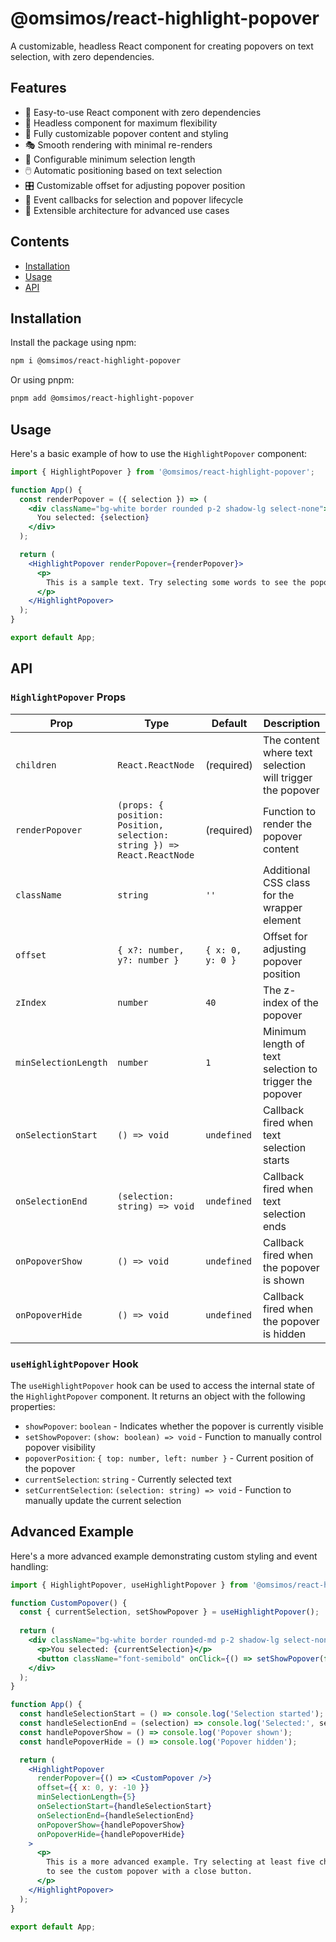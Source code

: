 # @omsimos/react-highlight-popover

A customizable, headless React component for creating popovers on text selection, with zero dependencies.

## Features

- 🎯 Easy-to-use React component with zero dependencies
- 🧠 Headless component for maximum flexibility
- 🎨 Fully customizable popover content and styling
- 🎭 Smooth rendering with minimal re-renders
- 📏 Configurable minimum selection length
- 🖱️ Automatic positioning based on text selection
- 🎛️ Customizable offset for adjusting popover position
- 🔄 Event callbacks for selection and popover lifecycle
- 🔌 Extensible architecture for advanced use cases

## Contents

* [Installation](#installation)
* [Usage](#usage)
* [API](#api)

## Installation

Install the package using npm:

```sh
npm i @omsimos/react-highlight-popover
```

Or using pnpm:

```sh
pnpm add @omsimos/react-highlight-popover
```

## Usage

Here's a basic example of how to use the `HighlightPopover` component:

```jsx
import { HighlightPopover } from '@omsimos/react-highlight-popover';

function App() {
  const renderPopover = ({ selection }) => (
    <div className="bg-white border rounded p-2 shadow-lg select-none">
      You selected: {selection}
    </div>
  );

  return (
    <HighlightPopover renderPopover={renderPopover}>
      <p>
        This is a sample text. Try selecting some words to see the popover in action.
      </p>
    </HighlightPopover>
  );
}

export default App;
```


## API

### `HighlightPopover` Props

| Prop | Type | Default | Description |
|------|------|---------|-------------|
| `children` | `React.ReactNode` | (required) | The content where text selection will trigger the popover |
| `renderPopover` | `(props: { position: Position, selection: string }) => React.ReactNode` | (required) | Function to render the popover content |
| `className` | `string` | `''` | Additional CSS class for the wrapper element |
| `offset` | `{ x?: number, y?: number }` | `{ x: 0, y: 0 }` | Offset for adjusting popover position |
| `zIndex` | `number` | `40` | The z-index of the popover |
| `minSelectionLength` | `number` | `1` | Minimum length of text selection to trigger the popover |
| `onSelectionStart` | `() => void` | `undefined` | Callback fired when text selection starts |
| `onSelectionEnd` | `(selection: string) => void` | `undefined` | Callback fired when text selection ends |
| `onPopoverShow` | `() => void` | `undefined` | Callback fired when the popover is shown |
| `onPopoverHide` | `() => void` | `undefined` | Callback fired when the popover is hidden |

### `useHighlightPopover` Hook

The `useHighlightPopover` hook can be used to access the internal state of the `HighlightPopover` component. It returns an object with the following properties:

- `showPopover`: `boolean` - Indicates whether the popover is currently visible
- `setShowPopover`: `(show: boolean) => void` - Function to manually control popover visibility
- `popoverPosition`: `{ top: number, left: number }` - Current position of the popover
- `currentSelection`: `string` - Currently selected text
- `setCurrentSelection`: `(selection: string) => void` - Function to manually update the current selection

## Advanced Example

Here's a more advanced example demonstrating custom styling and event handling:

```jsx
import { HighlightPopover, useHighlightPopover } from '@omsimos/react-highlight-popover';

function CustomPopover() {
  const { currentSelection, setShowPopover } = useHighlightPopover();
  
  return (
    <div className="bg-white border rounded-md p-2 shadow-lg select-none">
      <p>You selected: {currentSelection}</p>
      <button className="font-semibold" onClick={() => setShowPopover(false)}>Close</button>
    </div>
  );
}

function App() {
  const handleSelectionStart = () => console.log('Selection started');
  const handleSelectionEnd = (selection) => console.log('Selected:', selection);
  const handlePopoverShow = () => console.log('Popover shown');
  const handlePopoverHide = () => console.log('Popover hidden');

  return (
    <HighlightPopover
      renderPopover={() => <CustomPopover />}
      offset={{ x: 0, y: -10 }}
      minSelectionLength={5}
      onSelectionStart={handleSelectionStart}
      onSelectionEnd={handleSelectionEnd}
      onPopoverShow={handlePopoverShow}
      onPopoverHide={handlePopoverHide}
    >
      <p>
        This is a more advanced example. Try selecting at least five characters
        to see the custom popover with a close button.
      </p>
    </HighlightPopover>
  );
}

export default App;
```
